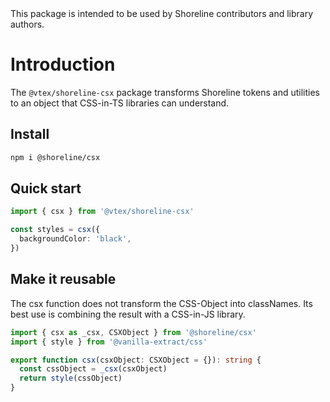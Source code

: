 
<Callout type="info" emoji="💡">
  This package is intended to be used by Shoreline contributors and library
  authors.
</Callout>

# Introduction

The `@vtex/shoreline-csx` package transforms Shoreline tokens and utilities to an object that CSS-in-TS libraries can understand.

## Install

```sh npm2yarn
npm i @shoreline/csx
```

## Quick start

```ts
import { csx } from '@vtex/shoreline-csx'

const styles = csx({
  backgroundColor: 'black',
})
```

## Make it reusable

The csx function does not transform the CSS-Object into classNames. Its best use is combining the result with a CSS-in-JS library.

```ts
import { csx as _csx, CSXObject } from '@shoreline/csx'
import { style } from '@vanilla-extract/css'

export function csx(csxObject: CSXObject = {}): string {
  const cssObject = _csx(csxObject)
  return style(cssObject)
}
```
